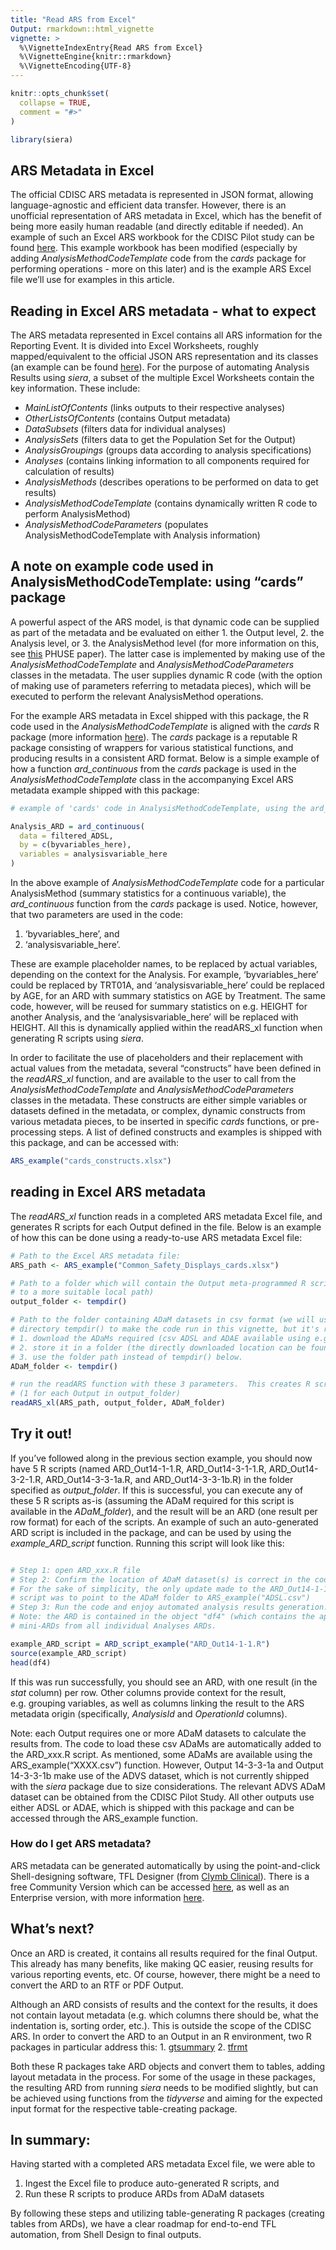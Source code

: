 ---
title: "Read ARS from Excel"
Output: rmarkdown::html_vignette
vignette: >
  %\VignetteIndexEntry{Read ARS from Excel}
  %\VignetteEngine{knitr::rmarkdown}
  %\VignetteEncoding{UTF-8}
---

```{r setup, include = FALSE}
knitr::opts_chunk$set(
  collapse = TRUE,
  comment = "#>"
)
```


```{r library, warning=FALSE}
library(siera)
```

## ARS Metadata in Excel

The official CDISC ARS metadata is represented in JSON format, allowing language-agnostic and efficient data transfer.  However, there is an unofficial representation of ARS metadata in Excel, which has the benefit of being more easily human readable (and directly editable if needed).  An example of such an Excel ARS workbook for the CDISC Pilot study can be found [here](https://github.com/cdisc-org/analysis-results-standard/blob/main/workfiles/examples/ARS%20v1/Common%20Safety%20Displays.xlsx).  This example workbook has been modified (especially by adding _AnalysisMethodCodeTemplate_ code from the _cards_ package for performing operations - more on this later) and is the example ARS Excel file we'll use for examples in this article.

## Reading in Excel ARS metadata - what to expect

The ARS metadata represented in Excel contains all ARS information for the Reporting Event.  It is divided into Excel Worksheets, roughly mapped/equivalent to the official JSON ARS representation and its classes (an example can be found [here](https://github.com/cdisc-org/analysis-results-standard/blob/main/workfiles/examples/ARS%20v1/Common%20Safety%20Displays.json)).  For the purpose of automating Analysis Results using 
_siera_, a subset of the multiple Excel Worksheets contain the key information.  These include:

- _MainListOfContents_ (links outputs to their respective analyses)
- _OtherListsOfContents_ (contains Output metadata)
- _DataSubsets_ (filters data for individual analyses)
- _AnalysisSets_ (filters data to get the Population Set for the Output)
- _AnalysisGroupings_ (groups data according to analysis specifications)
- _Analyses_ (contains linking information to all components required for calculation of results)
- _AnalysisMethods_ (describes operations to be performed on data to get results)
- _AnalysisMethodCodeTemplate_ (contains dynamically written R code to perform AnalysisMethod)
- _AnalysisMethodCodeParameters_ (populates AnalysisMethodCodeTemplate with Analysis information)

## A note on example code used in AnalysisMethodCodeTemplate: using "cards" package

A powerful aspect of the ARS model, is that dynamic code can be supplied as part of the metadata and be evaluated on either 1. the Output level, 2. the Analysis level, or 3. the AnalysisMethod level (for more information on this, see [this](https://www.lexjansen.com/phuse-us/2025/ds/PAP_DS09.pdf) PHUSE paper).  The latter case is implemented by making use of the _AnalysisMethodCodeTemplate_ and _AnalysisMethodCodeParameters_ classes in the metadata.  The user supplies dynamic R code (with the option of making use of parameters referring to metadata pieces), which will be executed to perform the relevant AnalysisMethod operations.  

For the example ARS metadata in Excel shipped with this package, the R code used in the _AnalysisMethodCodeTemplate_ is aligned with the _cards_ R package (more information [here](https://insightsengineering.github.io/cards/latest-tag/)).  The _cards_ package is a reputable R package consisting of wrappers for various statistical functions, and producing results in a consistent ARD format. Below is a simple example of how a function _ard_continuous_ from the _cards_ package is used in the _AnalysisMethodCodeTemplate_ class in the accompanying Excel ARS metadata example shipped with this package:

```{r cards example, eval=FALSE}
# example of 'cards' code in AnalysisMethodCodeTemplate, using the ard_continuous function:

Analysis_ARD = ard_continuous(
  data = filtered_ADSL,
  by = c(byvariables_here),
  variables = analysisvariable_here
)
```

In the above example of _AnalysisMethodCodeTemplate_ code for a particular AnalysisMethod (summary statistics for a continuous variable), the _ard_continuous_ function from the _cards_ package is used.  Notice, however, that two parameters are used in the code: 

1. 'byvariables_here', and 
2. 'analysisvariable_here'.  

These are example placeholder names, to be replaced by actual variables, depending on the context for the Analysis.  For example, 'byvariables_here' could be replaced by TRT01A, and 'analysisvariable_here' could be replaced by AGE, for an ARD with summary statistics on AGE by Treatment.  The same code, however, will be reused for summary statistics on e.g. HEIGHT for another Analysis, and the 'analysisvariable_here' will be replaced with HEIGHT.  All this is dynamically applied within the readARS_xl function when generating R scripts using _siera_. 

In order to facilitate the use of placeholders and their replacement with actual values from the metadata, several "constructs" have been defined in the _readARS_xl_ function, and are available to the user to call from the _AnalysisMethodCodeTemplate_ and _AnalysisMethodCodeParameters_ classes in the metadata.  These constructs are either simple variables or datasets defined in the metadata, or complex, dynamic constructs from various metadata pieces, to be inserted in specific _cards_ functions, or pre-processing steps.  A list of defined constructs and examples is shipped with this package, and can be accessed with:

```{r cardsconstructs, eval=FALSE}
ARS_example("cards_constructs.xlsx")
```


## reading in Excel ARS metadata

The _readARS_xl_ function reads in a completed ARS metadata Excel file, and generates R scripts for each Output defined in the file.  Below is an example of how this can be done using a ready-to-use ARS metadata Excel file:

```{r Excel ARS metadata example, message=FALSE}

# Path to the Excel ARS metadata file: 
ARS_path <- ARS_example("Common_Safety_Displays_cards.xlsx")

# Path to a folder which will contain the Output meta-programmed R scripts (recommended to update
# to a more suitable local path)
output_folder <- tempdir()

# Path to the folder containing ADaM datasets in csv format (we will use temporary 
# directory tempdir() to make the code run in this vignette, but it's recommended to 
# 1. download the ADaMs required (csv ADSL and ADAE available using e.g. ARS_example("ADSL.csv"))
# 2. store it in a folder (the directly downloaded location can be found using dirname(ARS_example("ADSL.csv")), for example.  Use this location, or manually store the ADaM somewhere else)
# 3. use the folder path instead of tempdir() below.
ADaM_folder <- tempdir()

# run the readARS function with these 3 parameters.  This creates R scripts 
# (1 for each Output in output_folder)
readARS_xl(ARS_path, output_folder, ADaM_folder)
```

## Try it out!

If you've followed along in the previous section example, you should now have 5 R scripts (named ARD_Out14-1-1.R, ARD_Out14-3-1-1.R, ARD_Out14-3-2-1.R, ARD_Out14-3-3-1a.R, and ARD_Out14-3-3-1b.R) in the folder specified as _output_folder_.  If this is successful, you can execute any of these 5 R scripts as-is (assuming the ADaM required for this script is available in the _ADaM_folder_), and the result will be an ARD (one result per row format) for each of the scripts.  An example of such an auto-generated ARD script is included in the package, and can be used by using the _example_ARD_script_ function. Running this script will look like this:

```{r install show}

```


```{r run ARD_xxx, message=FALSE, warning=FALSE, eval=FALSE}

# Step 1: open ARD_xxx.R file
# Step 2: Confirm the location of ADaM dataset(s) is correct in the code section "Load ADaM".  
# For the sake of simplicity, the only update made to the ARD_Out14-1-1.R 
# script was to point to the ADaM folder to ARS_example("ADSL.csv")
# Step 3: Run the code and enjoy automated analysis results generation. 
# Note: the ARD is contained in the object "df4" (which contains the appended)
# mini-ARDs from all individual Analyses ARDs.

example_ARD_script = ARD_script_example("ARD_Out14-1-1.R")
source(example_ARD_script)
head(df4)
```
If this was run successfully, you should see an ARD, with one result (in the _stat_ column) per row.  Other columns provide context for the result, e.g. grouping variables, as well as columns linking the result to the ARS metadata origin (specifically, _AnalysisId_ and _OperationId_ columns).

Note: each Output requires one or more ADaM datasets to calculate the results from.  The code to load these csv ADaMs are automatically added to the ARD_xxx.R script.  As mentioned, some ADaMs are available using the ARS_example("XXXX.csv") function. However, Output 14-3-3-1a and Output 14-3-3-1b make use of the ADVS dataset, which is not currently shipped with the _siera_ package due to size considerations.  The relevant ADVS ADaM dataset can be obtained from the CDISC Pilot Study.  All other outputs use either ADSL or ADAE, which is shipped with this package and can be accessed through the ARS_example function.

### How do I get ARS metadata?

ARS metadata can be generated automatically by using the point-and-click Shell-designing software, TFL Designer (from [Clymb Clinical](https://clymbclinical.com/)).  There is a free Community Version which can be accessed [here](https://tfldesigner.org/), as well as an Enterprise version, with more information [here](https://clymbclinical.com/tfl-designer/).

## What's next? 

Once an ARD is created, it contains all results required for the final Output. This already has many benefits, like making QC easier, reusing results for various reporting events, etc.  Of course, however, there might be a need to convert the ARD to an RTF or PDF Output.

Although an ARD consists of results and the context for the results, it does not contain layout metadata (e.g. which columns there should be, what the indentation is, sorting order, etc.).  This is outside the scope of the CDISC ARS.  In order to convert the ARD to an Output in an R environment, two R packages in particular address this:
1. [gtsummary](https://www.danieldsjoberg.com/gtsummary/)
2. [tfrmt](https://gsk-biostatistics.github.io/tfrmt/)

Both these R packages take ARD objects and convert them to tables, adding layout metadata in the process.  For some of the usage in these packages, the resulting ARD from running _siera_ needs to be modified slightly, but can be achieved using functions from the _tidyverse_ and aiming for the expected input format for the respective table-creating package.

## In summary:

Having started with a completed ARS metadata Excel file, we were able to

1. Ingest the Excel file to produce auto-generated R scripts, and
2. Run these R scripts to produce ARDs from ADaM datasets

By following these steps and utilizing table-generating R packages (creating tables from ARDs), we have a clear roadmap for end-to-end TFL automation, from Shell Design to final outputs.
